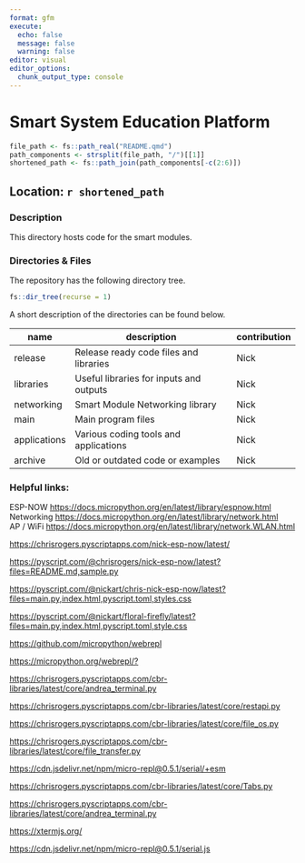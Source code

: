 ```yaml
---
format: gfm
execute:
  echo: false
  message: false
  warning: false
editor: visual
editor_options: 
  chunk_output_type: console
---
```


# Smart System Education Platform

```r
file_path <- fs::path_real("README.qmd")
path_components <- strsplit(file_path, "/")[[1]]
shortened_path <- fs::path_join(path_components[-c(2:6)])
```

## Location: `r shortened_path`

### Description

This directory hosts code for the smart modules.

### Directories & Files

The repository has the following directory tree.

```r
fs::dir_tree(recurse = 1)
```

A short description of the directories can be found below.

| name         | description                             | contribution |
|--------------|-----------------------------------------|--------------|
| release      | Release ready code files and libraries  | Nick         |
| libraries    | Useful libraries for inputs and outputs | Nick         |
| networking   | Smart Module Networking library         | Nick         |
| main         | Main program files                      | Nick         |
| applications | Various coding tools and applications   | Nick         |
| archive      | Old or outdated code or examples        | Nick         |

### Helpful links:

ESP-NOW <https://docs.micropython.org/en/latest/library/espnow.html>\
Networking <https://docs.micropython.org/en/latest/library/network.html>\
AP / WiFi <https://docs.micropython.org/en/latest/library/network.WLAN.html>

<https://chrisrogers.pyscriptapps.com/nick-esp-now/latest/>

[https://pyscript.com/\@chrisrogers/nick-esp-now/latest?files=README.md,sample.py](https://pyscript.com/@chrisrogers/nick-esp-now/latest?files=README.md,sample.py){.uri}

[https://pyscript.com/\@nickart/chris-nick-esp-now/latest?files=main.py,index.html,pyscript.toml,styles.css](https://pyscript.com/@nickart/chris-nick-esp-now/latest?files=main.py,index.html,pyscript.toml,styles.css){.uri}

[https://pyscript.com/\@nickart/floral-firefly/latest?files=main.py,index.html,pyscript.toml,style.css](https://pyscript.com/@nickart/floral-firefly/latest?files=main.py,index.html,pyscript.toml,style.css){.uri}

<https://github.com/micropython/webrepl>

<https://micropython.org/webrepl/?>

<https://chrisrogers.pyscriptapps.com/cbr-libraries/latest/core/andrea_terminal.py>

<https://chrisrogers.pyscriptapps.com/cbr-libraries/latest/core/restapi.py>

<https://chrisrogers.pyscriptapps.com/cbr-libraries/latest/core/file_os.py>

<https://chrisrogers.pyscriptapps.com/cbr-libraries/latest/core/file_transfer.py>

[https://cdn.jsdelivr.net/npm/micro-repl\@0.5.1/serial/+esm](https://cdn.jsdelivr.net/npm/micro-repl@0.5.1/serial/+esm)

<https://chrisrogers.pyscriptapps.com/cbr-libraries/latest/core/Tabs.py>

<https://chrisrogers.pyscriptapps.com/cbr-libraries/latest/core/andrea_terminal.py>

<https://xtermjs.org/>

[https://cdn.jsdelivr.net/npm/micro-repl\@0.5.1/serial.js](https://cdn.jsdelivr.net/npm/micro-repl@0.5.1/serial.js)
